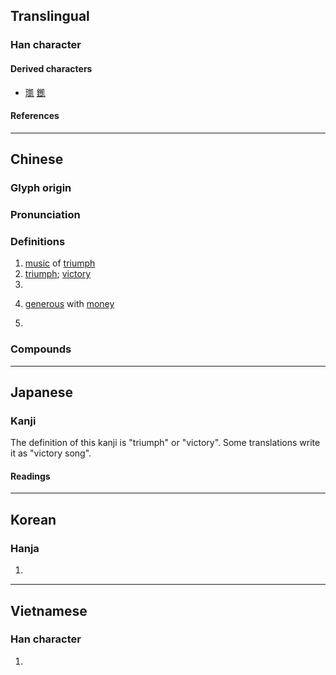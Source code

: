 {{also|凯}}
{{character info/new}}
==Translingual==

===Han character===
{{Han char|rn=16|rad=几|as=10|sn=12|four=27110|canj=UTHN|ids=⿰豈几}}

====Derived characters====
* [[𤩑]] [[𨬫]]

====References====
{{Han ref|kx=0134.310|dkj=01790|dj=0300.170|hdz=10278.130|uh=51F1}}

----

==Chinese==
{{zh-forms|s=凯}}

===Glyph origin===
{{Han etym}}

===Pronunciation===
{{zh-pron
|m=kǎi
|c=hoi2,ngoi2
|h=pfs=
|md=
|mn=khái
|mn-t=kai2
|w=
|mc=y
|oc=y
|cat=n,a,pn
}}

===Definitions===
{{zh-hanzi}}

# [[music]] of [[triumph]]
# [[triumph]]; [[victory]]
# {{zh-alt-form|愷|[[peaceful]]; [[harmonious]]}}
# {{lb|zh|Taiwan|colloquial}} [[generous]] with [[money]]
# {{surname|zh}}

===Compounds===
{{zh-der|凱恩斯|凱爾特|凱爾特人|凱瑟林|凱里|凱門鰐|常凱申|比什凱克|比斯凱克|凱旋門|凱樂|凱澤|凱撒|凱旋|凱風|奏凱|凱薩琳|凱歌|凱復|凱子|陸凱|興凱湖|魯凱族|安凱}}

----

==Japanese==

===Kanji===
{{ja-kanji|grade=|rs=几10}}

The definition of this kanji is "triumph" or "victory". Some translations write it as "victory song".

====Readings====
{{ja-readings
|goon=かい
|kanon=かい
|kanyoon=がい
|kun=かちどき-, やわ-らぐ
}}

----

==Korean==

===Hanja===
{{ko-hanja|개}}

# {{rfdef|ko|sort=几10}}

----

==Vietnamese==

===Han character===
{{vi-readings|reading=[[khải]], [[ngai]]|rs=几10}}

# {{rfdef|vi|sort=几10}}